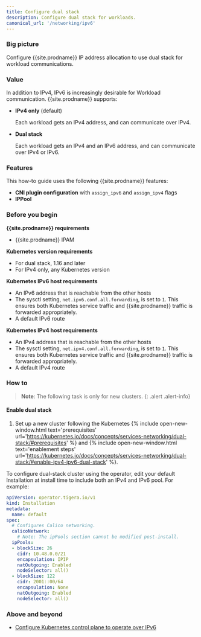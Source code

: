```yaml
---
title: Configure dual stack 
description: Configure dual stack for workloads.
canonical_url: '/networking/ipv6'
---
```


### Big picture

Configure {{site.prodname}} IP address allocation to use dual stack for workload communications.

### Value

In addition to IPv4, IPv6 is increasingly desirable for Workload communication. {{site.prodname}} supports:

- **IPv4 only** (default)

  Each workload gets an IPv4 address, and can communicate over IPv4.

- **Dual stack**

  Each workload gets an IPv4 and an IPv6 address, and can communicate over IPv4 or IPv6.


### Features

This how-to guide uses the following {{site.prodname}} features:

- **CNI plugin configuration** with `assign_ipv6` and `assign_ipv4` flags
- **IPPool**

### Before you begin

**{{site.prodname}} requirements**

- {{site.prodname}} IPAM

**Kubernetes version requirements**
  - For dual stack, 1.16 and later
  - For IPv4 only, any Kubernetes version

**Kubernetes IPv6 host requirements**
  - An IPv6 address that is reachable from the other hosts
  - The sysctl setting, `net.ipv6.conf.all.forwarding`, is set to `1`.
    This ensures both Kubernetes service traffic and {{site.prodname}} traffic is forwarded appropriately.
  - A default IPv6 route

**Kubernetes IPv4 host requirements**
  - An IPv4 address that is reachable from the other hosts
  - The sysctl setting, `net.ipv4.conf.all.forwarding`, is set to `1`.
    This ensures both Kubernetes service traffic and {{site.prodname}} traffic is forwarded appropriately.
  - A default IPv4 route

### How to

>**Note**: The following task is only for new clusters.
{: .alert .alert-info}

#### Enable dual stack

1. Set up a new cluster following the Kubernetes {% include open-new-window.html text='prerequisites' url='https://kubernetes.io/docs/concepts/services-networking/dual-stack/#prerequisites' %} and {% include open-new-window.html text='enablement steps' url='https://kubernetes.io/docs/concepts/services-networking/dual-stack/#enable-ipv4-ipv6-dual-stack' %}.

To configure dual-stack cluster using the operator, edit your default Installation at install time to include both an IPv4 and IPv6 pool. For example:

```yaml
apiVersion: operator.tigera.io/v1
kind: Installation
metadata:
  name: default
spec:
  # Configures Calico networking.
  calicoNetwork:
    # Note: The ipPools section cannot be modified post-install.
  ipPools:
  - blockSize: 26
    cidr: 10.48.0.0/21
    encapsulation: IPIP
    natOutgoing: Enabled
    nodeSelector: all()
  - blockSize: 122
    cidr: 2001::00/64
    encapsulation: None
    natOutgoing: Enabled
    nodeSelector: all()
```

### Above and beyond

- [Configure Kubernetes control plane to operate over IPv6]({{site.baseurl}}/networking/ipv6-control-plane)
